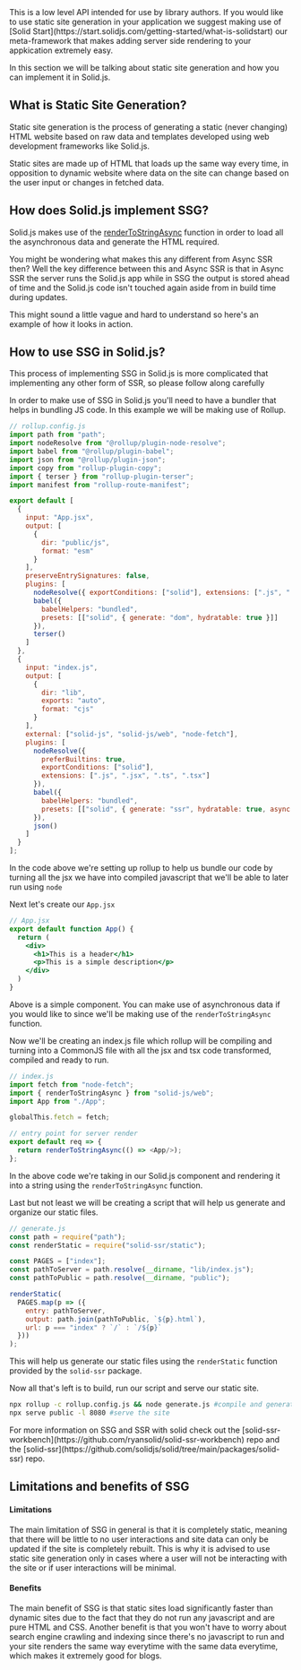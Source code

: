 
<Title>Server-Side Generation (SSG)</Title>

<Aside type="advanced">
  This is a low level API intended for use by library authors. If you would like to use static site generation in your application we suggest making use of [Solid Start](https://start.solidjs.com/getting-started/what-is-solidstart) our meta-framework that makes adding server side rendering to your appkication extremely easy.
</Aside>

In this section we will be talking about static site generation and how you can implement it in Solid.js.

## What is Static Site Generation?

Static site generation is the process of generating a static (never changing) HTML website based on raw data and templates developed using web development frameworks like Solid.js.

Static sites are made up of HTML that loads up the same way every time, in opposition to dynamic website where data on the site can change based on the user input or changes in fetched data.

## How does Solid.js implement SSG?

Solid.js makes use of the [renderToStringAsync](/references/concepts/ssr/async-ssr) function in order to load all the asynchronous data and generate the HTML required.

You might be wondering what makes this any different from Async SSR then? Well the key difference between this and Async SSR is that in Async SSR the server runs the Solid.js app while in SSG the output is stored ahead of time and the Solid.js code isn't touched again aside from in build time during updates.

This might sound a little vague and hard to understand so here's an example of how it looks in action.

## How to use SSG in Solid.js?

<Aside type="general"> This process of implementing SSG in Solid.js is more complicated that implementing any other form of SSR, so please follow along carefully </Aside>

In order to make use of SSG in Solid.js you'll need to have a bundler that helps in bundling JS code. In this example we will be making use of Rollup.

```js
// rollup.config.js
import path from "path";
import nodeResolve from "@rollup/plugin-node-resolve";
import babel from "@rollup/plugin-babel";
import json from "@rollup/plugin-json";
import copy from "rollup-plugin-copy";
import { terser } from "rollup-plugin-terser";
import manifest from "rollup-route-manifest";

export default [
  {
    input: "App.jsx",
    output: [
      {
        dir: "public/js",
        format: "esm"
      }
    ],
    preserveEntrySignatures: false,
    plugins: [
      nodeResolve({ exportConditions: ["solid"], extensions: [".js", ".jsx", ".ts", ".tsx"] }),
      babel({
        babelHelpers: "bundled",
        presets: [["solid", { generate: "dom", hydratable: true }]]
      }),
      terser()
    ]
  },
  {
    input: "index.js",
    output: [
      {
        dir: "lib",
        exports: "auto",
        format: "cjs"
      }
    ],
    external: ["solid-js", "solid-js/web", "node-fetch"],
    plugins: [
      nodeResolve({
        preferBuiltins: true,
        exportConditions: ["solid"],
        extensions: [".js", ".jsx", ".ts", ".tsx"]
      }),
      babel({
        babelHelpers: "bundled",
        presets: [["solid", { generate: "ssr", hydratable: true, async: true }]]
      }),
      json()
    ]
  }
];
```

In the code above we're setting up rollup to help us bundle our code by turning all the jsx we have into compiled javascript that we'll be able to later run using `node`

Next let's create our `App.jsx`

```jsx
// App.jsx
export default function App() {
  return (
    <div>
      <h1>This is a header</h1>
      <p>This is a simple description</p>
    </div>
  )
}
```

Above is a simple component. You can make use of asynchronous data if you would like to since we'll be making use of the `renderToStringAsync` function.

Now we'll be creating an index.js file which rollup will be compiling and turning into a CommonJS file with all the jsx and tsx code transformed, compiled and ready to run.

```js
// index.js
import fetch from "node-fetch";
import { renderToStringAsync } from "solid-js/web";
import App from "./App";

globalThis.fetch = fetch;

// entry point for server render
export default req => {
  return renderToStringAsync(() => <App/>);
};
```

In the above code we're taking in our Solid.js component and rendering it into a string using the `renderToStringAsync` function.

Last but not least we will be creating a script that will help us generate and organize our static files.

```js
// generate.js
const path = require("path");
const renderStatic = require("solid-ssr/static");

const PAGES = ["index"];
const pathToServer = path.resolve(__dirname, "lib/index.js");
const pathToPublic = path.resolve(__dirname, "public");

renderStatic(
  PAGES.map(p => ({
    entry: pathToServer,
    output: path.join(pathToPublic, `${p}.html`),
    url: p === "index" ? `/` : `/${p}`
  }))
);
```

This will help us generate our static files using the `renderStatic` function provided by the `solid-ssr` package.

Now all that's left is to build, run our script and serve our static site.

```bash
npx rollup -c rollup.config.js && node generate.js #compile and generate the site
npx serve public -l 8080 #serve the site
```

<Aside type="general">
  For more information on SSG and SSR with solid check out the [solid-ssr-workbench](https://github.com/ryansolid/solid-ssr-workbench) repo and the [solid-ssr](https://github.com/solidjs/solid/tree/main/packages/solid-ssr) repo.
</Aside>

## Limitations and benefits of SSG

#### Limitations

The main limitation of SSG in general is that it is completely static, meaning that there will be little to no user interactions and site data can only be updated if the site is completely rebuilt. This is why it is advised to use static site generation only in cases where a user will not be interacting with the site or if user interactions will be minimal.

#### Benefits

The main benefit of SSG is that static sites load significantly faster than dynamic sites due to the fact that they do not run any javascript and are pure HTML and CSS. Another benefit is that you won't have to worry about search engine crawling and indexing since there's no javascript to run and your site renders the same way everytime with the same data everytime, which makes it extremely good for blogs.

